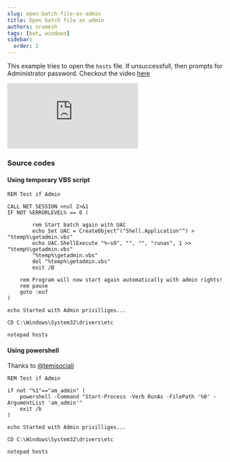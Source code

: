 ```yaml
---
slug: open-batch-file-as-admin
title: Open batch file as admin
authors: sramesh
tags: [bat, windows]
sidebar:
  order: 2
---
```


This example tries to open the `hosts` file. If unsuccessfull, then prompts for Administrator password. 
Checkout the video [here](https://www.youtube.com/watch?v=xEprb2aRXYo)

<iframe src="https://www.youtube.com/embed/xEprb2aRXYo?si=xg4vlaJZD039v4a2" title="YouTube video player" frameborder="0" allow="accelerometer; autoplay; clipboard-write; encrypted-media; gyroscope; picture-in-picture; web-share" referrerpolicy="strict-origin-when-cross-origin" allowfullscreen></iframe>

### Source codes

#### Using temporary VBS script

```batch frame="none"
REM Test if Admin

CALL NET SESSION >nul 2>&1
IF NOT %ERRORLEVEL% == 0 (

	    rem Start batch again with UAC
        echo Set UAC = CreateObject^("Shell.Application"^) > "%temp%\getadmin.vbs"
        echo UAC.ShellExecute "%~s0", "", "", "runas", 1 >> "%temp%\getadmin.vbs"
        "%temp%\getadmin.vbs"
        del "%temp%\getadmin.vbs"
        exit /B

    rem Program will now start again automatically with admin rights! 
    rem pause
    goto :eof
)

echo Started with Admin privilliges...

CD C:\Windows\System32\drivers\etc

notepad hosts
```
#### Using powershell

Thanks to [@temisociali](http://www.youtube.com/@temisociali)

```batch frame="none" {3-6}
REM Test if Admin

if not "%1"=="am_admin" (
    powershell -Command "Start-Process -Verb RunAs -FilePath '%0' -ArgumentList 'am_admin'"
    exit /b 
)

echo Started with Admin privilliges...

CD C:\Windows\System32\drivers\etc

notepad hosts

```
